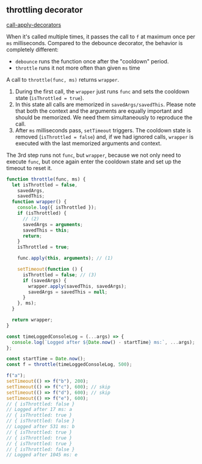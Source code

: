 
## throttling decorator

[call-apply-decorators](https://javascript.info/call-apply-decorators)

When it's called multiple times, it passes the call to `f` at maximum once
per `ms` milliseconds.
Compared to the debounce decorator, the behavior is completely different:
- `debounce` runs the function once after the "cooldown" period.
- `throttle` runs it not more often than given `ms` time

A call to `throttle(func, ms)` returns `wrapper`.

1. During the first call, the `wrapper` just runs `func` and sets the
cooldown state (`isThrottled = true`).
2. In this state all calls are memorized in `savedArgs/savedThis`. Please note
that both the context and the arguments are equally important and should be memorized.
We need them simultaneously to reproduce the call.
3. After `ms` milliseconds pass, `setTimeout` triggers. The cooldown state is removed
(`isThrottled = false`) and, if we had ignored calls, `wrapper` is executed with the
last memorized arguments and context.

The 3rd step runs not `func`, but `wrapper`, because we not only need to execute `func`,
but once again enter the cooldown state and set up the timeout to reset it.

```js
function throttle(func, ms) {
  let isThrottled = false,
    savedArgs,
    savedThis;
  function wrapper() {
    console.log({ isThrottled });
    if (isThrottled) {
      // (2)
      savedArgs = arguments;
      savedThis = this;
      return;
    }
    isThrottled = true;

    func.apply(this, arguments); // (1)

    setTimeout(function () {
      isThrottled = false; // (3)
      if (savedArgs) {
        wrapper.apply(savedThis, savedArgs);
        savedArgs = savedThis = null;
      }
    }, ms);
  }

  return wrapper;
}

const timeLoggedConsoleLog = (...args) => {
  console.log(`Logged after ${Date.now() - startTime} ms:`, ...args);
};

const startTime = Date.now();
const f = throttle(timeLoggedConsoleLog, 500);

f("a");
setTimeout(() => f("b"), 200);
setTimeout(() => f("c"), 600); // skip
setTimeout(() => f("d"), 600); // skip
setTimeout(() => f("e"), 600);
// { isThrottled: false }
// Logged after 17 ms: a
// { isThrottled: true }
// { isThrottled: false }
// Logged after 531 ms: b
// { isThrottled: true }
// { isThrottled: true }
// { isThrottled: true }
// { isThrottled: false }
// Logged after 1045 ms: e
```
